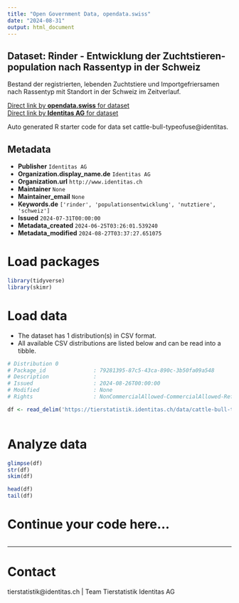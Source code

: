 ```yaml
---
title: "Open Government Data, opendata.swiss"
date: "2024-08-31"
output: html_document
---
```


## Dataset: Rinder - Entwicklung der Zuchtstieren-population nach Rassentyp in der Schweiz

Bestand der registrierten, lebenden Zuchtstiere und Importgefriersamen nach Rassentyp mit Standort in der Schweiz im Zeitverlauf.

[Direct link by **opendata.swiss** for dataset](https://opendata.swiss/de/dataset/rinder-entwicklung-der-zuchtstieren-population-nach-rassentyp-in-der-schweiz)<br>
[Direct link by **Identitas AG** for dataset](https://tierstatistik.identitas.ch/)

Auto generated R starter code for data set cattle-bull-typeofuse@identitas.

## Metadata

- **Publisher** `Identitas AG`
- **Organization.display_name.de** `Identitas AG`
- **Organization.url** `http://www.identitas.ch`
- **Maintainer** `None`
- **Maintainer_email** `None`
- **Keywords.de** `['rinder', 'populationsentwicklung', 'nutztiere', 'schweiz']`
- **Issued** `2024-07-31T00:00:00`
- **Metadata_created** `2024-06-25T03:26:01.539240`
- **Metadata_modified** `2024-08-27T03:37:27.651075`


# Load packages

```r

library(tidyverse)
library(skimr)

```

# Load data

-   The dataset has 1 distribution(s) in CSV format.
-   All available CSV distributions are listed below and can be read into a tibble.

```r

# Distribution 0
# Package_id               : 79281395-87c5-43ca-890c-3b50fa09a548
# Description              : 
# Issued                   : 2024-08-26T00:00:00
# Modified                 : None
# Rights                   : NonCommercialAllowed-CommercialAllowed-ReferenceRequired

df <- read_delim('https://tierstatistik.identitas.ch/data/cattle-bull-typeofuse.csv')



```

# Analyze data

```r

glimpse(df)
str(df)
skim(df)

head(df)
tail(df)

```

# Continue your code here...

```r

```

------------------------------------------------------------------------

# Contact

tierstatistik@identitas.ch | Team Tierstatistik Identitas AG
